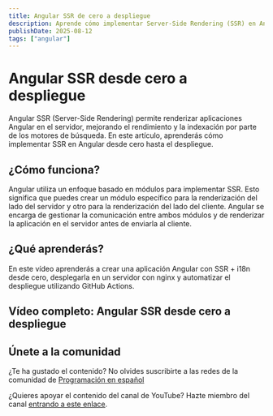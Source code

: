 ```yaml
---
title: Angular SSR de cero a despliegue
description: Aprende cómo implementar Server-Side Rendering (SSR) en Angular desde cero hasta el despliegue.
publishDate: 2025-08-12
tags: ["angular"]
---
```



# Angular SSR desde cero a despliegue

Angular SSR (Server-Side Rendering) permite renderizar aplicaciones Angular en el servidor, mejorando el rendimiento y la indexación por parte de los motores de búsqueda. En este artículo, aprenderás cómo implementar SSR en Angular desde cero hasta el despliegue.

## ¿Cómo funciona?

Angular utiliza un enfoque basado en módulos para implementar SSR. Esto significa que puedes crear un módulo específico para la renderización del lado del servidor y otro para la renderización del lado del cliente. Angular se encarga de gestionar la comunicación entre ambos módulos y de renderizar la aplicación en el servidor antes de enviarla al cliente.

## ¿Qué aprenderás?

En este vídeo aprenderás a crear una aplicación Angular con SSR + i18n desde cero, desplegarla en un servidor con nginx y automatizar el despliegue utilizando GitHub Actions.

## Vídeo completo: Angular SSR desde cero a despliegue

<YouTubeEmbed
  id="PqzCxBp0auc"
  title="Angular SSR desde cero a despliegue - Programación en español"
/>

## Únete a la comunidad

¿Te ha gustado el contenido? No olvides suscribirte a las redes de la comunidad de <a href="https://programacion-es.dev/redes/" target="_blank" rel="noopener noreferrer">Programación en español</a>

¿Quieres apoyar el contenido del canal de YouTube? Hazte miembro del canal <a href="https://www.youtube.com/channel/UCNliuGyPizt7uNcdCrUoduQ/join" target="_blank" rel="noopener noreferrer">entrando a este enlace</a>.
